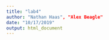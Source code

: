 ```yaml
---
title: "lab4"
author: "Nathan Haas", "Alex Beagle"
date: "10/17/2019"
output: html_document
---
```


